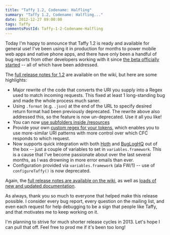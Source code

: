 ```yaml
---
title: "Taffy 1.2, Codename: Halfling"
summary: "Taffy 1.2, Codename: Halfling..."
date: 2012-12-27 09:00:00
tags: Taffy
commentsPostId: Taffy-1-2-Codename-Halfling
---
```


Today I'm happy to announce that Taffy 1.2 is ready and available for general use! I've been using it in production for months to power mobile web apps and native phone apps, and there have only been a handful of bug reports from other developers working with it since [the beta officially started](http://fusiongrokker.com/post/taffy-1-2-beta-in-the-wild) -- all of which have been addressed.

The [full release notes for 1.2](https://github.com/atuttle/Taffy/wiki/Releases) are available on the wiki, but here are some highlights:

 * Major rewrite of the code that converts the URI you supply into a Regex used to match incoming requests. This fixed at least 1 long-standing bug and made the whole process much saner.
 * Using `.format` (e.g. `.json`) at the end of the URL to specify desired return format had been previously deprecated. The rewrite above also addressed this, so the feature is now un-deprecated. Use it all you like!
 * You can now [use subfolders inside /resources](https://github.com/atuttle/Taffy/wiki/Organizing-your-resources-into-subfolders)
 * Provide your own [custom regex for your tokens](https://github.com/atuttle/Taffy/wiki/Custom-token-regular-expressions), which enables you to use more-similar URI patterns with more control over which CFC responds to which request.
 * Now supports quick integration with both [Hoth](https://github.com/aarongreenlee/Hoth) and [BugLogHQ](https://github.com/oarevalo/BugLogHQ) out of the box -- just a couple of variables to set in `variables.framework`. This is a cause that I've become passionate about over the last several months, as I was drowning in more error emails than ever.
 * Configuration provided via `variables.framework` (ala FW/1) -- use of `configureTaffy()` is now deprecated.

Again, the [full release notes are available on the wiki](https://github.com/atuttle/Taffy/wiki/Releases), as well as [loads of new and updated documentation](https://github.com/atuttle/Taffy/wiki/_pages).

As always, thank you so much to everyone that helped make this release possible. I consider every bug report, every question on the mailing list, and even each request for help debugging to be a sign that people like Taffy, and that motivates me to keep working on it.

I'm planning to strive for much shorter release cycles in 2013. Let's hope I can pull that off. Feel free to prod me if it's been too long!